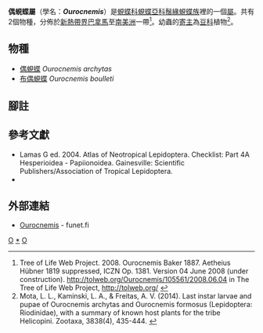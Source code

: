 {{NoteTA|G1=Butterfly}}
{{Automatic Taxobox
| taxon = Ourocnemis
| authority = Baker, 1887
| type_species = [[偶蜆蝶|偶蜆蝶]]<br />''Ourocnemis axiochus''
| type_species_authority = Hübner, [1819]
| subdivision_ranks = 物種
| subdivision = 共2種，詳閱正文。
| synonyms =
* ''Aetheius'' <small>Hübner, [1819]</small>
}}

'''偶蜆蝶屬'''（學名：'''''Ourocnemis'''''）是[[蜆蝶科|蜆蝶科]][[蜆蝶亞科|蜆蝶亞科]][[鬚緣蜆蝶族|鬚緣蜆蝶族]]裡的一個[[屬|屬]]。共有2個物種，分佈於[[新熱帶界|新熱帶界]][[巴拿馬|巴拿馬]]至[[南美洲|南美洲]]一帶<ref>Tree of Life Web Project. 2008. Ourocnemis Baker 1887. Aetheius Hübner 1819 suppressed, ICZN Op. 1381. Version 04 June 2008 (under construction). http://tolweb.org/Ourocnemis/105561/2008.06.04 {{Wayback|url=http://tolweb.org/Ourocnemis/105561/2008.06.04 |date=20181006091528 }} in The Tree of Life Web Project, http://tolweb.org/ {{Wayback|url=http://tolweb.org/ |date=20110515100516 }} {{en}}</ref>。幼蟲的[[寄主|寄主]]為[[豆科|豆科]]植物<ref>Mota, L. L., Kaminski, L. A., & Freitas, A. V. (2014). Last instar larvae and pupae of Ourocnemis archytas and Ourocnemis formosus (Lepidoptera: Riodinidae), with a summary of known host plants for the tribe Helicopini. Zootaxa, 3838(4), 435-444. {{en}}</ref>。

== 物種 ==
* [[偶蜆蝶|偶蜆蝶]] ''Ourocnemis archytas''
* [[布偶蜆蝶|布偶蜆蝶]] ''Ourocnemis boulleti''

== 腳註 ==
{{reflist}}

== 參考文獻 ==
{{Commons category|Ourocnemis}}
* Lamas G ed. 2004. Atlas of Neotropical Lepidoptera. Checklist: Part 4A Hesperioidea - Papiionoidea. Gainesville: Scientific Publishers/Association of Tropical Lepidoptera.
* {{Cite book | author = 寿建新, 周尧, 李宇飞 | title = 世界蝴蝶分類名錄 | location = 中國 | publisher = 陝西科學技術出版社 | date = 2006-04-01 | ISBN = 9787536936768}}

== 外部連結 ==
* [http://ftp.funet.fi/pub/sci/bio/life/insecta/lepidoptera/ditrysia/papilionoidea/riodinidae/ourocnemis/ Ourocnemis] {{Wayback|url=http://ftp.funet.fi/pub/sci/bio/life/insecta/lepidoptera/ditrysia/papilionoidea/riodinidae/ourocnemis/ |date=20180929234231 }} - funet.fi

{{蜆蝶亞科}}
{{taxonbar}}
[[Category:_1819年描述的分类群|O]]
[[Category:偶蜆蝶屬|*]]
[[Category:鬚緣蜆蝶族|O]]